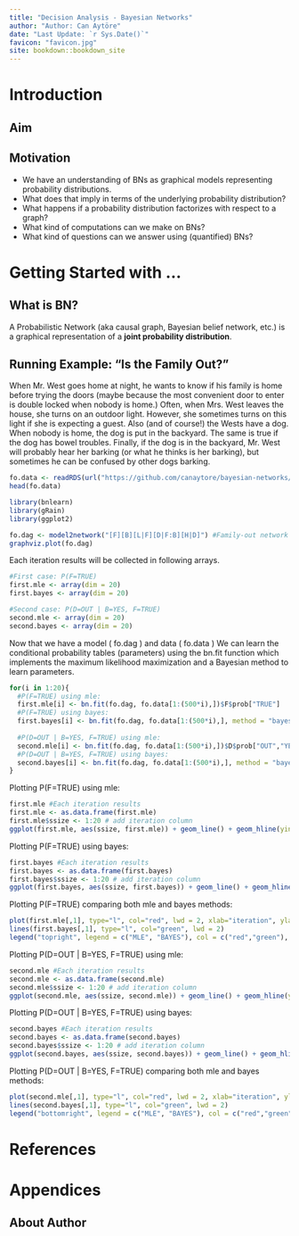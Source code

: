 ```yaml
--- 
title: "Decision Analysis - Bayesian Networks"
author: "Author: Can Aytöre"
date: "Last Update: `r Sys.Date()`"
favicon: "favicon.jpg"
site: bookdown::bookdown_site
---
```


# Introduction

## Aim

## Motivation

- We have an understanding of BNs as graphical models representing probability distributions.
- What does that imply in terms of the underlying probability distribution?
- What happens if a probability distribution factorizes with respect to a graph?
- What kind of computations can we make on BNs?
- What kind of questions can we answer using (quantified) BNs?


# Getting Started with ...

## What is BN?

A Probabilistic Network (aka causal graph, Bayesian belief network, etc.) is a graphical representation of a **joint probability distribution**.



## Running Example: "Is the Family Out?"

When Mr. West goes home at night, he wants to know if his family is home before trying the doors (maybe because the most convenient door to enter is double locked when nobody is home.) Often, when Mrs. West leaves the house, she turns on an outdoor light. However, she sometimes turns on this light if she is expecting a guest. Also (and of course!) the Wests have a dog. When nobody is home, the dog is put in the backyard. The same is true if the dog has bowel troubles. Finally, if the dog is in the backyard, Mr. West will probably hear her barking (or what he thinks is her barking), but sometimes he can be confused by other dogs barking.


```r
fo.data <- readRDS(url("https://github.com/canaytore/bayesian-networks/raw/main/data/fo_data.rds")) #fo.data is imported
head(fo.data)
```

```r
library(bnlearn)
library(gRain)
library(ggplot2)

fo.dag <- model2network("[F][B][L|F][D|F:B][H|D]") #Family-out network is created
graphviz.plot(fo.dag)
```

Each iteration results will be collected in following arrays.

```r
#First case: P(F=TRUE) 
first.mle <- array(dim = 20)
first.bayes <- array(dim = 20)

#Second case: P(D=OUT | B=YES, F=TRUE)
second.mle <- array(dim = 20)
second.bayes <- array(dim = 20)
```

Now that we have a model ( fo.dag ) and data ( fo.data ) 
We can learn the conditional probability tables (parameters) using the bn.fit function which implements the maximum likelihood maximization and a Bayesian method to learn parameters.

```r
for(i in 1:20){
  #P(F=TRUE) using mle:
  first.mle[i] <- bn.fit(fo.dag, fo.data[1:(500*i),])$F$prob["TRUE"]
  #P(F=TRUE) using bayes:
  first.bayes[i] <- bn.fit(fo.dag, fo.data[1:(500*i),], method = "bayes", iss=10)$F$prob["TRUE"]
  
  #P(D=OUT | B=YES, F=TRUE) using mle:
  second.mle[i] <- bn.fit(fo.dag, fo.data[1:(500*i),])$D$prob["OUT","YES","TRUE"]
  #P(D=OUT | B=YES, F=TRUE) using bayes:
  second.bayes[i] <- bn.fit(fo.dag, fo.data[1:(500*i),], method = "bayes", iss=10)$D$prob["OUT","YES","TRUE"] 
}
```

Plotting P(F=TRUE) using mle:

```r
first.mle #Each iteration results
first.mle <- as.data.frame(first.mle)
first.mle$ssize <- 1:20 # add iteration column
ggplot(first.mle, aes(ssize, first.mle)) + geom_line() + geom_hline(yintercept = 0.1566, color="red", size=1) + xlab("iteration") + ylab("P(F=TRUE) using MLE") + ylim(range(0.15,0.2))
```

Plotting P(F=TRUE) using bayes:

```r
first.bayes #Each iteration results
first.bayes <- as.data.frame(first.bayes)
first.bayes$ssize <- 1:20 # add iteration column
ggplot(first.bayes, aes(ssize, first.bayes)) + geom_line() + geom_hline(yintercept = 0.1569431, color="red", size=1) + xlab("iteration") + ylab("P(F=TRUE) using BAYES") + ylim(range(0.15,0.2))

```


Plotting P(F=TRUE) comparing both mle and bayes methods:

```r
plot(first.mle[,1], type="l", col="red", lwd = 2, xlab="iteration", ylab="P(F=TRUE)", ylim=range(0.15,0.20), main="Plotting both methods")
lines(first.bayes[,1], type="l", col="green", lwd = 2)
legend("topright", legend = c("MLE", "BAYES"), col = c("red","green"), bty='n', lty=1, lwd=2)
```

Plotting P(D=OUT | B=YES, F=TRUE) using mle:

```r
second.mle #Each iteration results
second.mle <- as.data.frame(second.mle)
second.mle$ssize <- 1:20 # add iteration column
ggplot(second.mle, aes(ssize, second.mle)) + geom_line() + geom_hline(yintercept = 1, color="red", size=1) + xlab("iteration") + ylab("P(D=OUT | B=YES, F=TRUE) using MLE") + ylim(range(0,1))
```

Plotting P(D=OUT | B=YES, F=TRUE) using bayes:

```r
second.bayes #Each iteration results
second.bayes <- as.data.frame(second.bayes)
second.bayes$ssize <- 1:20 # add iteration column
ggplot(second.bayes, aes(ssize, second.bayes)) + geom_line() + geom_hline(yintercept = 0.9324324, color="red", size=1) + xlab("iteration") + ylab("P(D=OUT | B=YES, F=TRUE) using BAYES") + ylim(range(0,1))
```

Plotting P(D=OUT | B=YES, F=TRUE) comparing both mle and bayes methods:

```r
plot(second.mle[,1], type="l", col="red", lwd = 2, xlab="iteration", ylab="P(D=OUT | B=YES, F=TRUE)", ylim=range(0.6,1), main="Plotting both methods")
lines(second.bayes[,1], type="l", col="green", lwd = 2)
legend("bottomright", legend = c("MLE", "BAYES"), col = c("red","green"), bty='n', lty=1, lwd=2)
```





# References {.unnumbered}

# Appendices {.unnumbered}

## About Author {.unnumbered}
